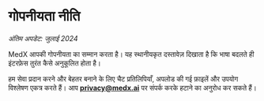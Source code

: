 # गोपनीयता नीति

_अंतिम अपडेट: जुलाई 2024_

MedX आपकी गोपनीयता का सम्मान करता है। यह स्थानीयकृत दस्तावेज़ दिखाता है कि भाषा बदलते ही इंटरफ़ेस तुरंत कैसे अनुकूलित होता है।

हम सेवा प्रदान करने और बेहतर बनाने के लिए चैट प्रतिलिपियाँ, अपलोड की गई फ़ाइलें और उपयोग विश्लेषण एकत्र करते हैं। आप **privacy@medx.ai** पर संपर्क करके हटाने का अनुरोध कर सकते हैं।
